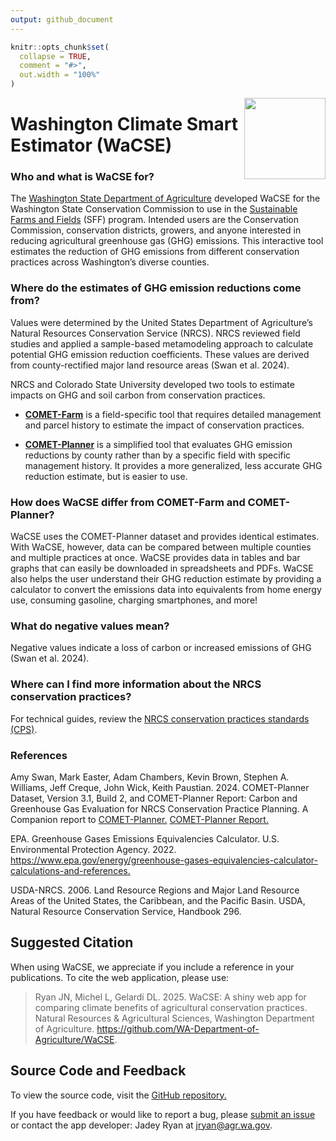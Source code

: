```yaml
---
output: github_document
---
```


<!-- aboutWaCSE.md is generated from aboutWaCSE.Rmd. Please edit that file -->

```r
knitr::opts_chunk$set(
  collapse = TRUE,
  comment = "#>",
  out.width = "100%"
)
```

<img src="img/favicon.png" align="right" width="130"/>

# Washington Climate Smart Estimator (WaCSE)

### Who and what is WaCSE for?

The <a href= "https://agr.wa.gov/departments/land-and-water/natural-resources" target="_blank">Washington State Department of Agriculture</a> developed WaCSE for the Washington State Conservation Commission to use in the <a href="https://www.scc.wa.gov/sff" target="_blank">Sustainable Farms and Fields</a> (SFF) program. Intended users are the Conservation Commission, conservation districts, growers, and anyone interested in reducing agricultural greenhouse gas (GHG) emissions. This interactive tool estimates the reduction of GHG emissions from different conservation practices across Washington's diverse counties.

### Where do the estimates of GHG emission reductions come from?

Values were determined by the United States Department of Agriculture's Natural Resources Conservation Service (NRCS). NRCS reviewed field studies and applied a sample-based metamodeling approach to calculate potential GHG emission reduction coefficients. These values are derived from county-rectified major land resource areas (Swan et al. 2024).

NRCS and Colorado State University developed two tools to estimate impacts on GHG and soil carbon from conservation practices.

-   <a href="https://comet-farm.com" target="_blank">**COMET-Farm**</a> is a field-specific tool that requires detailed management and parcel history to estimate the impact of conservation practices.

-   <a href="http://comet-planner.com" target="_blank">**COMET-Planner**</a> is a simplified tool that evaluates GHG emission reductions by county rather than by a specific field with specific management history. It provides a more generalized, less accurate GHG reduction estimate, but is easier to use.

### How does WaCSE differ from COMET-Farm and COMET-Planner?

WaCSE uses the COMET-Planner dataset and provides identical estimates. With WaCSE, however, data can be compared between multiple counties and multiple practices at once. WaCSE provides data in tables and bar graphs that can easily be downloaded in spreadsheets and PDFs. WaCSE also helps the user understand their GHG reduction estimate by providing a calculator to convert the emissions data into equivalents from home energy use, consuming gasoline, charging smartphones, and more!

### What do negative values mean?

Negative values indicate a loss of carbon or increased emissions of GHG (Swan et al. 2024).

### Where can I find more information about the NRCS conservation practices?

For technical guides, review the <a href="https://www.nrcs.usda.gov/resources/guides-and-instructions/conservation-practice-standards" target="_blank">NRCS conservation practices standards (CPS)</a>.

### References

Amy Swan, Mark Easter, Adam Chambers, Kevin Brown, Stephen A. Williams, Jeff Creque, John Wick, Keith Paustian. 2024. COMET-Planner Dataset, Version 3.1, Build 2, and COMET-Planner Report: Carbon and Greenhouse Gas Evaluation for NRCS Conservation Practice Planning. A Companion report to <a href="http://www.comet-planner.com" target = "_blank">COMET-Planner.</a> <a href="https://storage.googleapis.com/comet-planner-public-assets/fiftyStates/pdfs/COMET-PlannerReport.pdf" target = "_blank">COMET-Planner Report.</a>

EPA. Greenhouse Gases Emissions Equivalencies Calculator. U.S. Environmental Protection Agency. 2022. <a href="https://www.epa.gov/energy/greenhouse-gases-equivalencies-calculator-calculations-and-references" target = "_blank">https://www.epa.gov/energy/greenhouse-gases-equivalencies-calculator-calculations-and-references.</a>

USDA-NRCS. 2006. Land Resource Regions and Major Land Resource Areas of the United States, the Caribbean, and the Pacific Basin. USDA, Natural Resource Conservation Service, Handbook 296.

## Suggested Citation

When using WaCSE, we appreciate if you include a reference in your publications. To cite the web application, please use:

> Ryan JN, Michel L, Gelardi DL. 2025. WaCSE: A shiny web app for comparing climate benefits of agricultural conservation practices. Natural Resources & Agricultural Sciences, Washington Department of Agriculture. <a href = "https://github.com/WA-Department-of-Agriculture/WaCSE" target = "_blank"><https://github.com/WA-Department-of-Agriculture/WaCSE>.</a>

## Source Code and Feedback

To view the source code, visit the <a href = "https://github.com/WA-Department-of-Agriculture/WaCSE" target = "_blank">GitHub repository.</a>

If you have feedback or would like to report a bug, please <a href = "https://github.com/WA-Department-of-Agriculture/WaCSE/issues" target = "_blank"> submit an issue</a> or contact the app developer: Jadey Ryan at [jryan\@agr.wa.gov](mailto:jryan@agr.wa.gov?subject=WaCSE).
